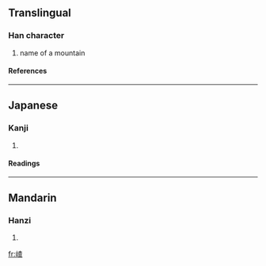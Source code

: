 ==Translingual==
===Han character===
{{Han char|rn=46|rad=山|as=09|sn=12|four=|canj=山木日一 (UDAM)}}
# name of a mountain
====References====
{{Han ref|kx=0316.381|dkj=08318|hdz=10785.060|uh=5D56|ud=23894}}
----
==Japanese==
===Kanji===
{{ja-kanji|grade=|rs=山09}}
# {{defn|Japanese}} 
====Readings====
{{ja-readings|on=[[さ]] (sa)|kun=}}
----
==Mandarin==
===Hanzi===
{{cmn-hanzi|pin=[[chá]] ([[cha2]])|wg=ch'a<sup>2</sup>}}
# {{defn|Mandarin}}

[[fr:嵖]]